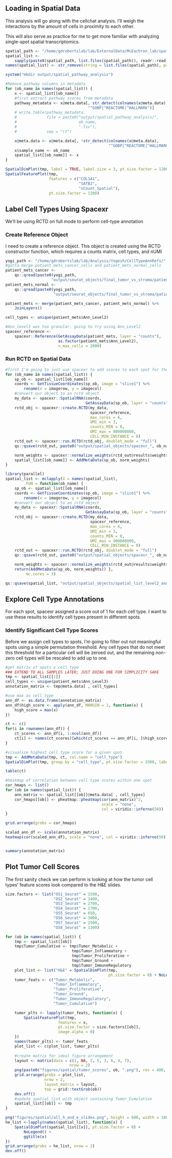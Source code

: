 ## Loading in Spatial Data

This analysis will go along with the cellchat analysis. I'll weigh the interactions by the amount of cells in proximity to each other.

This will also serve as practice for me to get more familiar with analyzing single-spot spatial transcriptomics.

```r
spatial_path <- "/home/gdrobertslab/lab/ExternalData/McEachron_lab/spatial_data/rdata/"
spatial_list <-
    sapply(paste0(spatial_path, list.files(spatial_path)), readr::read_rds)
names(spatial_list) <- str_remove(string = list.files(spatial_path), pattern = ".rds")

system("mkdir output/spatial_pathway_analysis")

#Remove pathway columns in metadata
for (ob_name in names(spatial_list)) {
    x <- spatial_list[[ob_name]]
    #first extract pathway scores from metadata
    pathway_metadata <- x@meta.data[, str_detect(colnames(x@meta.data),
                                    "^GOBP|^REACTOME|^HALLMARK")]
    # write.table(pathway_metadata,
    #             file = paste0("output/spatial_pathway_analysis/",
    #                           ob_name,
    #                           ".tsv"),
    #             sep = "\t")

    x@meta.data <- x@meta.data[, !str_detect(colnames(x@meta.data),
                                             "^GOBP|^REACTOME|^HALLMARK")]
    x$sample_name <- ob_name
    spatial_list[[ob_name]] <- x
}
```

```r
SpatialDimPlot(tmp, label = TRUE, label.size = 3, pt.size.factor = 1200)
SpatialFeaturePlot(tmp,
                   features = c("COL1A1",
                                "SATB2",
                                "nCount_Spatial"),
                   pt.size.factor = 1200)
```

## Label Cell Types Using Spacexr

We'll be using RCTD on full mode to perform cell-type annotation 

### Create Reference Object

I need to create a reference object. This object is created using the RCTD constructor function, which requires a counts matrix, cell types, and nUMI

```r
yogi_path <- "/home/gdrobertslab/lab/Analysis/Yogesh/CellTypeAnnRefs/"
#gotta merge patient_mets_cancer_cells and patient_mets_normal_cells
patient_mets_cancer <-
    qs::qread(paste0(yogi_path,
                    "output/seurat_objects/final_tumor_vs_stroma/patient_mets_cancer_cells.qs"))
patient_mets_normal <-
    qs::qread(paste0(yogi_path,
                     "output/seurat_objects/final_tumor_vs_stroma/patient_mets_normal_cells.qs"))

patient_mets <- merge(patient_mets_cancer, patient_mets_normal) %>%
    JoinLayers()

cell_types <- unique(patient_mets$Ann_Level2)

#Ann_level3 was too granular, going to try using Ann_Level2
spacexr_reference <-
    spacexr::Reference(GetAssayData(patient_mets, layer = "counts"),
                       as.factor(patient_mets$Ann_Level2),
                       n_max_cells = 2000)
```

### Run RCTD on Spatial Data

```r
#first I'm going to just use spacexr to add scores to each spot for the cell types in our reference
for (ob_name in names(spatial_list)) {
    sp_ob <- spatial_list[[ob_name]]
    coords <- GetTissueCoordinates(sp_ob, image = "slice1") %>%
        rename(x = imagerow, y = imagecol)
    #convert our object to an rctd object
    my_data <- spacexr::SpatialRNA(coords,
                                   GetAssayData(sp_ob, layer = "counts"))
    rctd_obj <- spacexr::create.RCTD(my_data,
                                     spacexr_reference,
                                     max_cores = 6,
                                     UMI_min = 3,
                                     counts_MIN = 0, 
                                     UMI_max = 900000000,
                                     CELL_MIN_INSTANCE = 0)
    rctd_out <- spacexr::run.RCTD(rctd_obj, doublet_mode = "full")
    qs::qsave(rctd_out, paste0("output/spatial_objects/spacexr_", ob_name, ".qs"))

    norm_weights <- spacexr::normalize_weights(rctd_out@results$weights)
    spatial_list[[ob_name]] <- AddMetaData(sp_ob, norm_weights)
}

library(parallel)
spatial_list <- mclapply(X = names(spatial_list),
         FUN = function(ob_name) {
    sp_ob <- spatial_list[[ob_name]]
    coords <- GetTissueCoordinates(sp_ob, image = "slice1") %>%
        rename(x = imagerow, y = imagecol)
    #convert our object to an rctd object
    my_data <- spacexr::SpatialRNA(coords,
                                   GetAssayData(sp_ob, layer = "counts"))
    rctd_obj <- spacexr::create.RCTD(my_data,
                                     spacexr_reference,
                                     max_cores = 6,
                                     UMI_min = 3,
                                     counts_MIN = 0, 
                                     UMI_max = 900000000,
                                     CELL_MIN_INSTANCE = 0)
    rctd_out <- spacexr::run.RCTD(rctd_obj, doublet_mode = "full")
    qs::qsave(rctd_out, paste0("output/spatial_objects/spacexr_", ob_name, ".qs"))

    norm_weights <- spacexr::normalize_weights(rctd_out@results$weights)
    return(AddMetaData(sp_ob, norm_weights)) },
         mc.cores = 3)

qs::qsave(spatial_list, "output/spatial_objects/spatial_list_level2_annotations.qs")
```

## Explore Cell Type Annotations

For each spot, spacexr assigned a score out of 1 for each cell type. I want to use these results to identify cell types present in different spots.

### Identify Significant Cell Type Scores

Before we assign cell types to spots, I'm going to filter out not meaningful spots using a simple permutation threshold. Any cell types that do not meet this threshold for a particular cell will be zeroed out, and the remaining non-zero cell types will be rescaled to add up to one.

```r
#get matrix of spots x cell_type
### EXTEND TO ALL SAMPLES LATER; JUST DOING ONE FOR SIMPLICITY SAKE
tmp <- spatial_list[[1]]
cell_types <- unique(patient_mets$Ann_Level3)
annotation_matrix <- tmp@meta.data[ , cell_types]

#use max as cell_type
ann_df <- as.data.frame(annotation_matrix)
ann_df$high_score <- apply(ann_df, MARGIN = 1, function(x) {
    high_score = max(x)
})

ct <- c()
for(i in rownames(ann_df)) {
    ct_scores <- ann_df[i, 1:ncol(ann_df)]
    ct[i] <- names(ct_scores)[which(ct_scores == ann_df[i, ]$high_score)]
}

#visualize highest cell type score for a given spot
tmp <- AddMetaData(tmp, ct, col.name = "cell_type")
SpatialDimPlot(tmp, group.by = "cell_type", pt.size.factor = 1500, label = TRUE)

table(ct)

#heatmap of correlation between cell type scores within one spot
cor_hmaps <- list()
for (ob in names(spatial_list)) {
    ann_matrix <- spatial_list[[ob]]@meta.data[ , cell_types]
    cor_hmaps[[ob]] <- pheatmap::pheatmap(cor(ann_matrix)^2,
                                          scale = "none",
                                          col = viridis::inferno(50))
}

grid.arrange(grobs = cor_hmaps)

scaled_ann_df <- scale(annotation_matrix)
heatmap(cor(scaled_ann_df), scale = "none", col = viridis::inferno(50))


summary(annotation_matrix)
```

## Plot Tumor Cell Scores

The first sanity check we can perform is looking at how the tumor cell types' feature scores look compared to the H&E slides.

```r
size.factors <- list("OS1_Seurat" = 1500,
                     "OS2_Seurat" = 1400,
                     "OS3_Seurat" = 2700,
                     "OS4_Seurat" = 1700,
                     "OS5_Seurat" = 650,
                     "OS6_Seurat" = 3000,
                     "OS7_Seurat" = 2500,
                     "OS8_Seurat" = 1300)

for (ob in names(spatial_list)) {
    tmp <- spatial_list[[ob]]
    tmp$Tumor_Cumulative <- tmp$Tumor_Metabolic +
                             tmp$Tumor_Inflammatory +
                             tmp$Tumor_Proliferative +
                             tmp$Tumor_Ground +
                             tmp$Tumor_ImmuneRegulatory
    plot_list <- list("H&E" = SpatialDimPlot(tmp,
                                             pt.size.factor = 0) + NoLegend())
    tumor_feats <- c("Tumor_Metabolic",
                     "Tumor_Inflammatory",
                     "Tumor_Proliferative",
                     "Tumor_Ground",
                     "Tumor_ImmuneRegulatory",
                     "Tumor_Cumulative")

    tumor_plts <- lapply(tumor_feats, function(x) {
        SpatialFeaturePlot(tmp,
                       features = x,
                       pt.size.factor = size.factors[[ob]],
                       image.alpha = 0)
    })
    names(tumor_plts) <- tumor_feats
    plot_list <- c(plot_list, tumor_plts)
    
    #create matrix for ideal figure arrangement
    layout <- matrix(data = c(1, NA, 2, 5, 3, 6, 4, 7),
                            nrow = 2)
    png(paste0("figures/spatial/tumor_scores", ob, ".png"), res = 400, width = 6000, height = 3000)
    grid.arrange(grobs = plot_list,
                 nrow = 2,
                 layout_matrix = layout,
                 top = grid::textGrob(ob))
    dev.off()
    #update spatial_list with object containing Tumor_Cumulative
    spatial_list[[ob]] <- tmp
}

png("figures/spatial/all_h_and_e_slides.png", height = 600, width = 1000)
he_list <-lapply(names(spatial_list), function(x) {
    SpatialDimPlot(spatial_list[[x]], pt.size.factor = 0) +
        NoLegend() +
        ggtitle(x)
})
grid.arrange(grobs = he_list, nrow = 2)
dev.off()
```